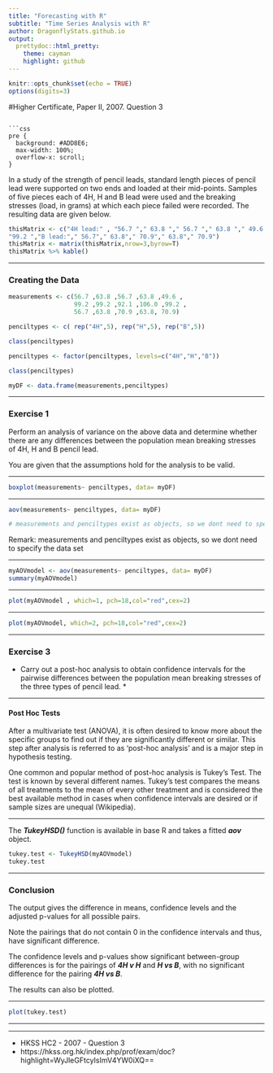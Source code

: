 ```yaml
---
title: "Forecasting with R"
subtitle: "Time Series Analysis with R"
author: DragonflyStats.github.io
output:
  prettydoc::html_pretty:
    theme: cayman
    highlight: github
---
```


```r
knitr::opts_chunk$set(echo = TRUE)
options(digits=3)
```


#Higher Certificate, Paper II, 2007.  Question 3

```

```css
pre {
  background: #ADD8E6;
  max-width: 100%;
  overflow-x: scroll;
}
```

In a study of the strength of pencil leads, standard length pieces of pencil lead 
were supported on two ends and loaded at their mid-points. Samples of five 
pieces each of 4H, H and B lead were used and the breaking stresses (load, in 
grams) at which each piece failed were recorded. The resulting data are given 
below. 


```r
thisMatrix <- c("4H lead:" , "56.7 "," 63.8 "," 56.7 "," 63.8 "," 49.6 ","H lead: "," 99.2 "," 99.2 "," 92.1 "," 106.0 ",
"99.2 ","B lead:"," 56.7"," 63.8"," 70.9"," 63.8"," 70.9")
thisMatrix <- matrix(thisMatrix,nrow=3,byrow=T)
thisMatrix %>% kable()
```

---

### Creating the Data

```r
measurements <- c(56.7 ,63.8 ,56.7 ,63.8 ,49.6 ,
                  99.2 ,99.2 ,92.1 ,106.0 ,99.2 ,
                  56.7 ,63.8 ,70.9 ,63.8, 70.9)

penciltypes <- c( rep("4H",5), rep("H",5), rep("B",5))

class(penciltypes)
```

```r

penciltypes <- factor(penciltypes, levels=c("4H","H","B"))

class(penciltypes)
```

```r
myDF <- data.frame(measurements,penciltypes)
```

---

### Exercise 1

Perform an analysis of variance on the above data and determine 
whether there are any differences between the population mean 
breaking stresses of 4H, H and B pencil lead. 

You are given that the assumptions hold for the analysis to be valid. 


---

```r
boxplot(measurements~ penciltypes, data= myDF)
```

---

```r
aov(measurements~ penciltypes, data= myDF)

# measurements and penciltypes exist as objects, so we dont need to specify the data set
```

Remark: measurements and penciltypes exist as objects, so we dont need to specify the data set


---

```r
myAOVmodel <- aov(measurements~ penciltypes, data= myDF)
summary(myAOVmodel)

```
---




```r

plot(myAOVmodel , which=1, pch=18,col="red",cex=2)
```
---

```r

plot(myAOVmodel, which=2, pch=18,col="red",cex=2)
```


---



### Exercise 3

* Carry out a post-hoc analysis to obtain confidence intervals for the pairwise differences between the population mean breaking stresses of the three types of pencil lead. * 

---
 
#### Post Hoc Tests 

After a multivariate test (ANOVA), it is often desired to know more about the specific groups to find out if they are significantly different or similar. This step after analysis is referred to as ‘post-hoc analysis’ and is a major step in hypothesis testing.

One common and popular method of post-hoc analysis is Tukey’s Test. The test is known by several different names. Tukey’s test compares the means of all treatments to the mean of every other treatment and is considered the best available method in cases when confidence intervals are desired or if sample sizes are unequal (Wikipedia).

---

The ***TukeyHSD()*** function is available in base R and takes a fitted ***aov*** object.

```r
tukey.test <- TukeyHSD(myAOVmodel)
tukey.test
```

---

### Conclusion

The output gives the difference in means, confidence levels and the adjusted p-values for all possible pairs. 

Note the pairings that do not contain 0 in the confidence intervals and thus, have significant difference. 

The confidence levels and p-values show significant between-group differences is for the pairings of ***4H v H*** and ***H vs B***, with no significant difference for the pairing ***4H vs B***.


The results can also be plotted.

---

```r
plot(tukey.test)
```

---


---

* HKSS HC2 - 2007 - Question 3
* https://hkss.org.hk/index.php/prof/exam/doc?highlight=WyJleGFtcyIsImV4YW0iXQ==

